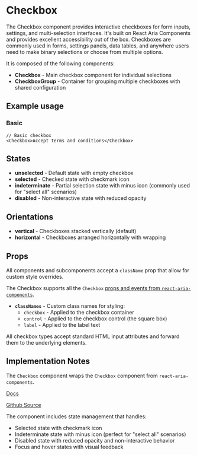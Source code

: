 

<Meta of={CheckboxStories} />

# Checkbox
The Checkbox component provides interactive checkboxes for form inputs, settings, and multi-selection interfaces. It's built on React Aria Components and provides excellent accessibility out of the box. Checkboxes are commonly used in forms, settings panels, data tables, and anywhere users need to make binary selections or choose from multiple options.

It is composed of the following components:
- **Checkbox** - Main checkbox component for individual selections
- **CheckboxGroup** - Container for grouping multiple checkboxes with shared configuration


## Example usage

### Basic
```tsx
// Basic checkbox
<Checkbox>Accept terms and conditions</Checkbox>
```
<Canvas of={CheckboxStories.Default} />

## States

* **unselected** - Default state with empty checkbox
* **selected** - Checked state with checkmark icon
* **indeterminate** - Partial selection state with minus icon (commonly used for "select all" scenarios)
* **disabled** - Non-interactive state with reduced opacity

## Orientations

* **vertical** - Checkboxes stacked vertically (default)
* **horizontal** - Checkboxes arranged horizontally with wrapping


## Props
All components and subcomponents accept a `className` prop that allow for custom style overrides.

The Checkbox supports all the `Checkbox` [props and events from `react-aria-components`](https://react-spectrum.adobe.com/react-aria/Checkbox.html#props).

* **`classNames`** - Custom class names for styling:
  * `checkbox` - Applied to the checkbox container
  * `control` - Applied to the checkbox control (the square box)
  * `label` - Applied to the label text

All checkbox types accept standard HTML input attributes and forward them to the underlying elements.

## Implementation Notes
The `Checkbox` component wraps the `Checkbox` component from `react-aria-components`.

[Docs](https://react-spectrum.adobe.com/react-aria/Checkbox.html)

[Github Source](https://github.com/gohypergiant/standard-toolkit/tree/main/design-toolkit/components/src/components/checkbox)

The component includes state management that handles:
- Selected state with checkmark icon
- Indeterminate state with minus icon (perfect for "select all" scenarios)
- Disabled state with reduced opacity and non-interactive behavior
- Focus and hover states with visual feedback
